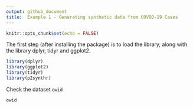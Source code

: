 ```yaml
---
output: github_document
title:  Example 1 - Generating synthetic data from COVOD-19 Cases
---
```

```r
knitr::opts_chunk$set(echo = FALSE)

```

The first step (after installing the package) is to load the library, along with the library dplyr, tidyr and ggplot2.

```r
library(dplyr)
library(ggplot2)
library(tidyr)
library(p2synthr)
```

Check the dataset `owid`

```r
owid
```
